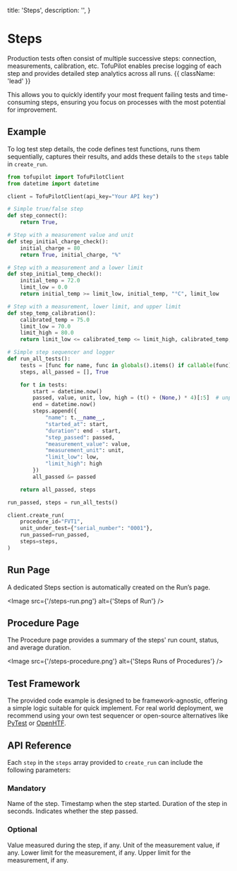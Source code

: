   title: 'Steps',
  description: '',
}

# Steps

Production tests often consist of multiple successive steps: connection, measurements, calibration, etc. TofuPilot enables precise logging of each step and provides detailed step analytics across all runs. {{ className: 'lead' }}

This allows you to quickly identify your most frequent failing tests and time-consuming steps, ensuring you focus on processes with the most potential for improvement.

## Example

To log test step details, the code defines test functions, runs them sequentially, captures their results, and adds these details to the `steps` table in `create_run`.

```python {{ title: 'create_run_with_steps.py'}}
from tofupilot import TofuPilotClient
from datetime import datetime

client = TofuPilotClient(api_key="Your API key")

# Simple true/false step
def step_connect():
    return True,

# Step with a measurement value and unit
def step_initial_charge_check():
    initial_charge = 80
    return True, initial_charge, "%"

# Step with a measurement and a lower limit
def step_initial_temp_check():
    initial_temp = 72.0
    limit_low = 0.0
    return initial_temp >= limit_low, initial_temp, "°C", limit_low

# Step with a measurement, lower limit, and upper limit
def step_temp_calibration():
    calibrated_temp = 75.0
    limit_low = 70.0
    limit_high = 80.0
    return limit_low <= calibrated_temp <= limit_high, calibrated_temp, "°C", limit_low, limit_high

# Simple step sequencer and logger
def run_all_tests():
    tests = [func for name, func in globals().items() if callable(func) and name.startswith("step_")]
    steps, all_passed = [], True

    for t in tests:
        start = datetime.now()
        passed, value, unit, low, high = (t() + (None,) * 4)[:5]  # unpack with default None
        end = datetime.now()
        steps.append({
            "name": t.__name__,
            "started_at": start,
            "duration": end - start,
            "step_passed": passed,
            "measurement_value": value,
            "measurement_unit": unit,
            "limit_low": low,
            "limit_high": high
        })
        all_passed &= passed

    return all_passed, steps

run_passed, steps = run_all_tests()

client.create_run(
    procedure_id="FVT1",
    unit_under_test={"serial_number": "0001"},
    run_passed=run_passed,
    steps=steps,
)
```

## Run Page

A dedicated Steps section is automatically created on the Run’s page.

<Image src={'/steps-run.png'} alt={'Steps of Run'} />

## Procedure Page

The Procedure page provides a summary of the steps' run count, status, and average duration.

<Image src={'/steps-procedure.png'} alt={'Steps Runs of Procedures'} />

## Test Framework

The provided code example is designed to be framework-agnostic, offering a simple logic suitable for quick implement. For real world deployment, we recommend using your own test sequencer or open-source alternatives like [PyTest](https://docs.pytest.org/en/8.2.x/) or [OpenHTF](https://www.openhtf.com/).

## API Reference

Each `step` in the `steps` array provided to `create_run` can include the following parameters:

### Mandatory

<Properties>
  <Property name="name" type="string">
    Name of the step.
  </Property>
  <Property name="started_at" type="datetime">
    Timestamp when the step started.
  </Property>
  <Property name="duration" type="float">
    Duration of the step in seconds.
  </Property>
  <Property name="step_passed" type="bool">
    Indicates whether the step passed.
  </Property>
</Properties>

### Optional

<Properties>
  <Property name="measurement_value" type="float or None">
    Value measured during the step, if any.
  </Property>
  <Property name="measurement_unit" type="string or None">
    Unit of the measurement value, if any.
  </Property>
  <Property name="limit_low" type="float or None">
    Lower limit for the measurement, if any.
  </Property>
  <Property name="limit_high" type="float or None">
    Upper limit for the measurement, if any.
  </Property>
</Properties>
